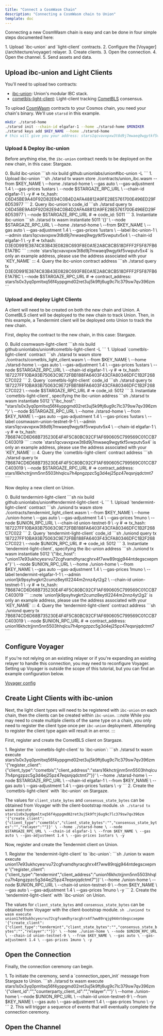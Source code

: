 ```yaml
---
title: "Connect a CosmWasm Chain"
description: "Connecting a CosmWasm chain to Union"
template: doc
---
```



Connecting a new CosmWasm chain is easy and can be done in four simple steps documented here:

<Steps>
1. Upload `ibc-union` and `light-client` contracts.
2. Configure the [Voyager](/architecture/voyager) relayer.
3. Create clients.
3. Open the connection.
4. Open the channel.
5. Send assets and data.
</Steps>

## Upload ibc-union and Light Clients

You'll need to upload two contracts:

- [ibc-union](https://github.com/unionlabs/union/tree/main/cosmwasm/ibc-union/core): Union's modular IBC stack.
- [cometbls-light-client](https://github.com/unionlabs/union/tree/main/cosmwasm/ibc-union/light-clients/cometbls): Light-client tracking [CometBLS](/architecture/cometbls) consensus.


To upload [CosmWasm](https://cosmwasm.com/) contracts to your Cosmos chain, you need your chain's binary. We'll use `starsd` in this example. 


```sh
mkdir ./starsd-home
./starsd init --chain-id elgafar-1 --home ./starsd-home $MONIKER
./starsd keys add $KEY_NAME --home ./starsd-home
# this will give you your address: stars1qcvavxpxw3t8d9j7mwaeq9wgytkf5vwputv5x4
```

### Upload & Deploy ibc-union

Before anything else, the `ibc-union` contract needs to be deployed on the new chain, in this case: Stargaze.

<Steps>
0. Build ibc-union
   ```sh
   nix build github:unionlabs/union#ibc-union -L
   ```
1. Upload ibc-union
   ```sh
   ./starsd tx wasm store ./contracts/union_ibc.wasm
     --from $KEY_NAME \
     --home ./starsd-home \
     --gas auto \
     --gas-adjustment 1.4 \
     --gas-prices 1ustars \
     --node $STARGAZE_RPC_URL \
     --chain-id elgafar-1 \
     -y
   # => tx_hash: C6D45BE9A40F92D82E94C0B4D2AFA48812A9FE28E5761700E496ED29F8D53977
   ```
2. Query ibc-union's code_id
   ```sh
   ./starsd query tx C6D45BE9A40F92D82E94C0B4D2AFA48812A9FE28E5761700E496ED29F8D53977 \
     --node $STARGAZE_RPC_URL
   # => code_id: 5011
   ```
3. Instantiate ibc-union
   ```sh
   ./starsd tx wasm instantiate 5011 '{}' \
     --node $STARGAZE_RPC_URL \
     --home ./starsd-home \
     --from $KEY_NAME \
     --gas auto \
     --gas-adjustment 1.4 \
     --gas-prices 1ustars \
     --label ibc-union-1 \
     --admin stars1qcvavxpxw3t8d9j7mwaeq9wgytkf5vwputv5x4 \
     --chain-id elgafar-1 \
     -y
   # => txhash: D3E0D991E3874C83B43E0828C693F8E0A1E2A8C8CB518DFFF2F5F87FB6E1A7BC
   ```
   :::note
   `stars1qcvavxpxw3t8d9j7mwaeq9wgytkf5vwputv5x4` is only an example address, please use the address associated with your `KEY_NAME`
   :::
4. Query the ibc-union contract address
   ```sh
   ./starsd query tx D3E0D991E3874C83B43E0828C693F8E0A1E2A8C8CB518DFFF2F5F87FB6E1A7BC \
     --node $STARGAZE_RPC_URL
   # => contract_address: stars1s0x3yq0pmltxq56f4yppgmd02ret3uj5k9ftj6ug9c7lc379sw7qv396zm
   ```
</Steps>

### Upload and deploy Light Clients

A client will need to be created on both the new chain and Union. A CometBLS client will be deployed to the new chain to track Union. Then, in this example, a Tendermint client will be deployed onto Union to track the new chain.

First, deploy the contract to the new chain, in this case: Stargaze.

<Steps>
0. Build cosmwasm-light-client
    ```sh
    nix build github:unionlabs/union#cometbls-light-client -L
    ```
1. Upload `cometbls-light-client` contract
    ```sh
    ./starsd tx wasm store ./contracts/cometbls_light_client.wasm \
      --from $KEY_NAME \
      --home ./starsd-home \
      --gas auto \
      --gas-adjustment 1.4 \
      --gas-prices 1ustars \
      --node $STARGAZE_RPC_URL \
      --chain-id elgafar-1 \
      -y
    # => tx_hash: 187227FF10BA93B75063C9E72FBB188FA6403F43CFA80346DFC1B2F268C7C022
    ```
2. Query `cometbls-light-client` code_id
    ```sh
    ./starsd query tx 187227FF10BA93B75063C9E72FBB188FA6403F43CFA80346DFC1B2F268C7C022 \
      --node $STARGAZE_RPC_URL
    # => code_id: 5012
    ```
3. Instantiate `cometbls-light-client`, specifying the ibc-union address
    ```sh
    ./starsd tx wasm instantiate 5012 '{"ibc_host": "stars1s0x3yq0pmltxq56f4yppgmd02ret3uj5k9ftj6ug9c7lc379sw7qv396zm"}' \
      --node $STARGAZE_RPC_URL \
      --home ./starsd-home \
      --from $KEY_NAME \
      --gas auto
      --gas-adjustment 1.4 \
      --gas-prices 1ustars \
      --label cosmwasm-union-testnet-9-1 \
      --admin stars1qcvavxpxw3t8d9j7mwaeq9wgytkf5vwputv5x4 \
      --chain-id elgafar-1 \
      -y
    # => tx_hash: 7B6874CD6D68B735230E4F4F5C80BC92CF1AF690605C799569C01CCB7C403019
    ```
    :::note
    `stars1qcvavxpxw3t8d9j7mwaeq9wgytkf5vwputv5x4` is only an example address, please use the address associated with your `KEY_NAME`
    :::
4. Query the `cometbls-light-client` contract address
    ```sh
    ./starsd query tx 7B6874CD6D68B735230E4F4F5C80BC92CF1AF690605C799569C01CCB7C403019 \
      --node $STARGAZE_RPC_URL
    # => contract_address: stars16khctrjjnm5nn5503hhqlcu7h4pngzpzc5g3d4ej25pz47eqsnjqdctmt7
    ````
</Steps>

Now deploy a new client on Union.

<Steps>
0. Build tendermint-light-client
    ```sh
    nix build github:unionlabs/union#tendermint-light-client -L
    ```
1. Upload `tendermint-light-client` contract
    ```sh
    ./uniond tx wasm store ./contracts/tendermint_light_client.wasm \
      --from $KEY_NAME \
      --home ./union-home \
      --gas auto \
      --gas-adjustment 1.4 \
      --gas-prices 1muno \
      --node $UNION_RPC_URL \
      --chain-id union-testnet-9 \
      -y
    # => tx_hash: 187227FF10BA93B75063C9E72FBB188FA6403F43CFA80346DFC1B2F268C7C022
    ```
2. Query `tendermint-light-client` code_id
    ```sh
    ./uniond query tx 187227FF10BA93B75063C9E72FBB188FA6403F43CFA80346DFC1B2F268C7C022 \
      --node $UNION_RPC_URL
    # => code_id: 5012
    ```
3. Instantiate `tendermint-light-client`, specifying the ibc-union address
    ```sh
    ./uniond tx wasm instantiate 5012 '{"ibc_host": "union17e93ukhcyesrvu72cgfvamdhyracghrx4f7ww89rqjg944ntdegscxepme"}' \
      --node $UNION_RPC_URL \
      --home ./union-home \
      --from $KEY_NAME \
      --gas auto
      --gas-adjustment 1.4 \
      --gas-prices 1muno \
      --label tendermint-elgafar-1-1 \
      --admin union1jk9psyhvgkrt2cumz8eytll2244m2nnz4yt2g2 \
      --chain-id union-testnet-1 \
      -y
    # => tx_hash: 7B6874CD6D68B735230E4F4F5C80BC92CF1AF690605C799569C01CCB7C403019
    ```
    :::note
    `union1jk9psyhvgkrt2cumz8eytll2244m2nnz4yt2g2` is only an example address, please use the address associated with your `KEY_NAME`
    :::
4. Query the `tendermint-light-client` contract address
    ```sh
    ./uniond query tx 7B6874CD6D68B735230E4F4F5C80BC92CF1AF690605C799569C01CCB7C403019 \
      --node $UNION_RPC_URL
    # => contract_address: union16khctrjjnm5nn5503hhqlcu7h4pngzpzc5g3d4ej25pz47eqsnjqdctmt7
    ````
</Steps>

## Configure Voyager

If you're not relying on an existing relayer or if you're expanding an existing relayer to handle this connection, you may need to reconfigure Voyager. Setting up Voyager is outside the scope of this tutorial, but you can find an example configuration below.

[Voyager config](./voyager-example-config.jsonc)

## Create Light Clients with ibc-union

Next, the light client types will need to be registered with `ibc-union` on each chain, then the clients can be created within `ibc-union`.
:::note
While you may need to create multiple clients of the same type on a chain, you only need to register the client type once per `ibc-union` deployment. Attempting to register the client type again will result in an error.
:::

First, register and create the CometBLS client on Stargaze.

<Steps>
1. Register the `cometbls-light-client` to `ibc-union`:
    ```sh
    ./starsd tx wasm execute stars1s0x3yq0pmltxq56f4yppgmd02ret3uj5k9ftj6ug9c7lc379sw7qv396zm '{"register_client":{"client_type":"cometbls","client_address":"stars16khctrjjnm5nn5503hhqlcu7h4pngzpzc5g3d4ej25pz47eqsnjqdctmt7"}}' \
      --home ./starsd-home \
      --node $STARGAZE_RPC_URL \
      --chain-id elgafar-1 \
      --from $KEY_NAME \
      --gas auto \
      --gas-adjustment 1.4 \
      --gas-prices 1ustars \
      -y
    ```
2. Create the `cometbls-light-client` with `ibc-union` on Stargaze.

   The values for `client_state_bytes` and `consensus_state_bytes` can be obtained from Voyager with the client-bootstrap module.
    ```sh
    ./starsd tx wasm execute stars1s0x3yq0pmltxq56f4yppgmd02ret3uj5k9ftj6ug9c7lc379sw7qv396zm '{"create_client":{"client_type":"cometbls","client_state_bytes":"","consensus_state_bytes":"","relayer":""}}' \
      --home ./starsd-home \
      --node $STARGAZE_RPC_URL \
      --chain-id elgafar-1 \
      --from $KEY_NAME \
      --gas auto \
      --gas-adjustment 1.4 \
      --gas-prices 1ustars \
      -y
    ```
</Steps>

Now, register and create the Tendermint client on Union.

<Steps>
1. Register the `tendermint-light-client` to `ibc-union`:
    ```sh
    ./union tx wasm execute union17e93ukhcyesrvu72cgfvamdhyracghrx4f7ww89rqjg944ntdegscxepme '{"register_client":{"client_type":"tendermint","client_address":"union16khctrjjnm5nn5503hhqlcu7h4pngzpzc5g3d4ej25pz47eqsnjqdctmt7"}}' \
      --home ./union-home \
      --node $UNION_RPC_URL \
      --chain-id union-testnet-9 \
      --from $KEY_NAME \
      --gas auto \
      --gas-adjustment 1.4 \
      --gas-prices 1muno \
      -y
    ```
2. Create the `tendermint-light-client` with `ibc-union` on Union.

   The values for `client_state_bytes` and `consensus_state_bytes` can be obtained from Voyager with the client-bootstrap module.
    ```sh
    ./uniond tx wasm execute union17e93ukhcyesrvu72cgfvamdhyracghrx4f7ww89rqjg944ntdegscxepme '{"create_client":{"client_type":"tendermint","client_state_bytes":"","consensus_state_bytes":"","relayer":""}}' \
      --home ./union-home \
      --node $UNION_RPC_URL \
      --chain-id union-testnet-9 \
      --from $KEY_NAME \
      --gas auto \
      --gas-adjustment 1.4 \
      --gas-prices 1muno \
      -y
    ```
</Steps>

## Open the Connection

Finally, the connection ceremony can begin.


<Steps>
1. To initiate the ceremony, send a `connection_open_init` message from Stargaze to Union.
    ```sh
    ./starsd tx wasm execute stars1s0x3yq0pmltxq56f4yppgmd02ret3uj5k9ftj6ug9c7lc379sw7qv396zm '{"client_id":"","counterparty_client_id":"","relayer":""}' \
      --home ./union-home \
      --node $UNION_RPC_URL \
      --chain-id union-testnet-9 \
      --from $KEY_NAME \
      --gas auto \
      --gas-adjustment 1.4 \
      --gas-prices 1muno \
      -y
    ```
2. This will trigger a sequence of events that will eventually complete the connection ceremony.
</Steps>

## Open the Channel
